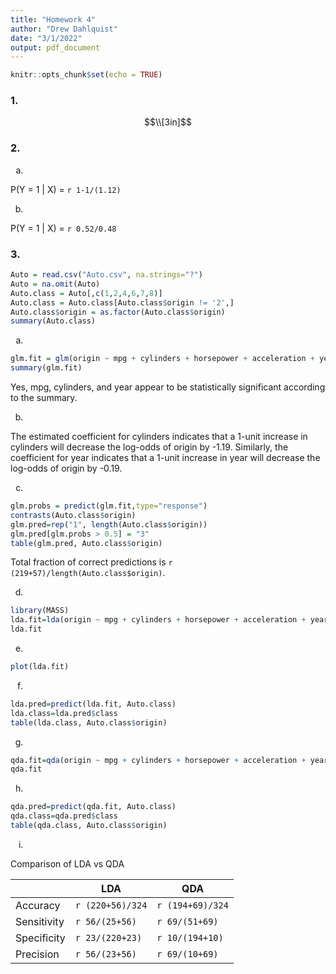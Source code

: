 ```yaml
---
title: "Homework 4"
author: "Drew Dahlquist"
date: "3/1/2022"
output: pdf_document
---
```


```r
knitr::opts_chunk$set(echo = TRUE)
```

### 1.

$$\\[3in]$$

### 2.

(a)

P(Y = 1 | X) = `r 1-1/(1.12)`

(b)

P(Y = 1 | X) = `r 0.52/0.48`

### 3.

```r
Auto = read.csv("Auto.csv", na.strings="?")
Auto = na.omit(Auto)
Auto.class = Auto[,c(1,2,4,6,7,8)]
Auto.class = Auto.class[Auto.class$origin != '2',]
Auto.class$origin = as.factor(Auto.class$origin)
summary(Auto.class)
```

(a)

```r
glm.fit = glm(origin ~ mpg + cylinders + horsepower + acceleration + year, family=binomial, data=Auto.class)
summary(glm.fit)
```

Yes, mpg, cylinders, and year appear to be statistically significant according to the summary.

(b)

The estimated coefficient for cylinders indicates that a 1-unit increase in cylinders will decrease the log-odds of origin by -1.19. Similarly, the coefficient for year indicates that a 1-unit increase in year will decrease the log-odds of origin by -0.19.

(c)

```r
glm.probs = predict(glm.fit,type="response")
contrasts(Auto.class$origin)
glm.pred=rep("1", length(Auto.class$origin))
glm.pred[glm.probs > 0.5] = "3"
table(glm.pred, Auto.class$origin)
```

Total fraction of correct predictions is `r (219+57)/length(Auto.class$origin)`.

(d)

```r
library(MASS)
lda.fit=lda(origin ~ mpg + cylinders + horsepower + acceleration + year, data=Auto.class)
lda.fit
```

(e)

```r
plot(lda.fit)
```

(f)

```r
lda.pred=predict(lda.fit, Auto.class)
lda.class=lda.pred$class
table(lda.class, Auto.class$origin)
```

(g)

```r
qda.fit=qda(origin ~ mpg + cylinders + horsepower + acceleration + year, data=Auto.class)
qda.fit
```

(h)

```r
qda.pred=predict(qda.fit, Auto.class)
qda.class=qda.pred$class
table(qda.class, Auto.class$origin)
```

(i)

Comparison of LDA vs QDA

|             |    LDA           |   QDA            |
|-------------|------------------|------------------|
| Accuracy    | `r (220+56)/324` | `r (194+69)/324` |
| Sensitivity | `r 56/(25+56)`   | `r 69/(51+69)`   |
| Specificity | `r 23/(220+23)`  | `r 10/(194+10)`  |
| Precision   | `r 56/(23+56)`   | `r 69/(10+69)`   |
